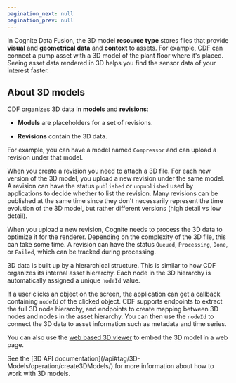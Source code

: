 ```yaml
---
pagination_next: null
pagination_prev: null
---
```


In Cognite Data Fusion, the 3D model **resource type** stores files that provide **visual** and **geometrical data** and **context** to assets. For example, CDF can connect a pump asset with a 3D model of the plant floor where it's placed. Seeing asset data rendered in 3D helps you find the sensor data of your interest faster.

## About 3D models

CDF organizes 3D data in **models** and **revisions**:

- **Models** are placeholders for a set of revisions.

- **Revisions** contain the 3D data.

For example, you can have a model named `Compressor` and can upload a revision under that model.

When you create a revision you need to attach a 3D file. For each new version of the 3D model, you upload a new revision under the same model. A revision can have the status `published` or `unpublished` used by applications to decide whether to list the revision. Many revisions can be published at the same time since they don't necessarily represent the time evolution of the 3D model, but rather different versions (high detail vs low detail).

When you upload a new revision, Cognite needs to process the 3D data to optimize it for the renderer. Depending on the complexity of the 3D file, this can take some time. A revision can have the status `Queued`, `Processing`, `Done`, or `Failed`, which can be tracked during processing.

3D data is built up by a hierarchical structure. This is similar to how CDF organizes its internal asset hierarchy. Each node in the 3D hierarchy is automatically assigned a unique `nodeId` value.

If a user clicks an object on the screen, the application can get a callback containing `nodeId` of the clicked object. CDF supports endpoints to extract the full 3D node hierarchy, and endpoints to create mapping between 3D nodes and nodes in the asset hierarchy. You can then use the `nodeId` to connect the 3D data to asset information such as metadata and time series.

You can also use the [web based 3D viewer](https://cognitedata.github.io/reveal-docs/docs) to embed the 3D model in a web page.

<Info>
See the [3D API documentation](/api#tag/3D-Models/operation/create3DModels/) for more information about how to work with 3D models.
</Info>
